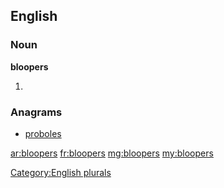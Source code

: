 ==English==

===Noun===
'''bloopers'''

# {{plural of|[[blooper]]}}

===Anagrams===
* [[proboles#English|proboles]]

[[Category:English plurals]]

[[ar:bloopers]]
[[fr:bloopers]]
[[mg:bloopers]]
[[my:bloopers]]